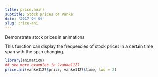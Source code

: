 ```yaml
---
title: price.ani()
subtitle: Stock prices of Vanke
date: '2017-04-04'
slug: price-ani
---
```

Demonstrate stock prices in animations

This function can display the frequencies of stock prices in a certain time
span with the span changing.
 
```r
library(animation)
## see more examples in ?vanke1127
price.ani(vanke1127$price, vanke1127$time, lwd = 2)
```
